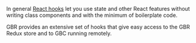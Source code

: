 In general [React hooks](https://reactjs.org/docs/hooks-intro.html) let you use state and other React features without writing class components and
with the minimum of boilerplate code.

GBR provides an extensive set of hooks that give easy access to the GBR Redux store and to GBC running remotely.
